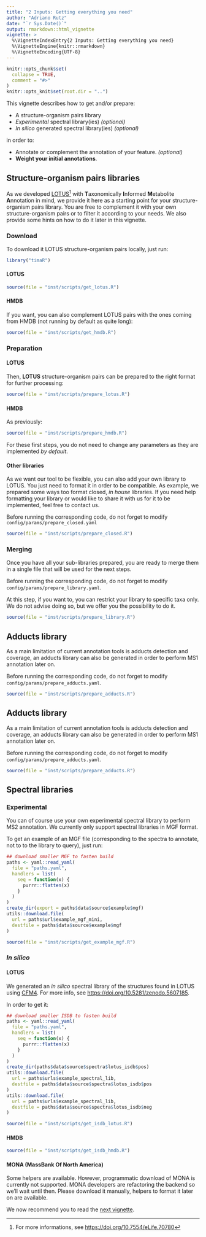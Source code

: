 ```yaml
---
title: "2 Inputs: Getting everything you need"
author: "Adriano Rutz"
date: "`r Sys.Date()`"
output: rmarkdown::html_vignette
vignette: >
  %\VignetteIndexEntry{2 Inputs: Getting everything you need}
  %\VignetteEngine{knitr::rmarkdown}
  %\VignetteEncoding{UTF-8}
---
```


```r
knitr::opts_chunk$set(
  collapse = TRUE,
  comment = "#>"
)
knitr::opts_knit$set(root.dir = "..")
```

This vignette describes how to get and/or prepare:

* A structure-organism pairs library
* *Experimental* spectral library(ies) *(optional)*
* *In silico* generated spectral library(ies) *(optional)*

in order to:

* Annotate or complement the annotation of your feature. *(optional)*
* **Weight your initial annotations**.

## Structure-organism pairs libraries

As we developed [LOTUS](https://lotusnprod.github.io/lotus-manuscript)^[For more informations, see <https://doi.org/10.7554/eLife.70780>] with
**T**axonomically
**I**nformed
**M**etabolite
**A**nnotation in mind,
we provide it here as a starting point for your structure-organism pairs library.
You are free to complement it with your own structure-organism pairs or to filter it according to your needs. We also provide some hints on how to do it later in this vignette.

### Download

To download it LOTUS structure-organism pairs locally, just run:

```r
library("timaR")
```

#### LOTUS

```r
source(file = "inst/scripts/get_lotus.R")
```

#### HMDB

If you want, you can also complement LOTUS pairs with the ones coming from HMDB (not running by default as quite long):

```r
source(file = "inst/scripts/get_hmdb.R")
```

### Preparation

#### LOTUS

Then, **LOTUS** structure-organism pairs can be prepared to the right format for further processing:
```r
source(file = "inst/scripts/prepare_lotus.R")
```

#### HMDB

As previously:

```r
source(file = "inst/scripts/prepare_hmdb.R")
```

For these first steps, you do not need to change any parameters as they are implemented *by default*.

#### Other libraries

As we want our tool to be flexible, you can also add your own library to LOTUS.
You just need to format it in order to be compatible.
As example, we prepared some ways too format closed, *in house* libraries.
If you need help formatting your library or would like to share it with us for it to be implemented, feel free to contact us.

Before running the corresponding code, do not forget to modify `config/params/prepare_closed.yaml`

```r
source(file = "inst/scripts/prepare_closed.R")
```

### Merging

Once you have all your sub-libraries prepared, you are ready to merge them in a single file that will be used for the next steps.

Before running the corresponding code, do not forget to modify `config/params/prepare_library.yaml`.

At this step, if you want to, you can restrict your library to specific taxa only.
We do not advise doing so, but we offer you the possibility to do it.

```r
source(file = "inst/scripts/prepare_library.R")
```

## Adducts library

As a main limitation of current annotation tools is adducts detection and coverage, an adducts library can also be generated in order to perform MS1 annotation later on.

Before running the corresponding code, do not forget to modify `config/params/prepare_adducts.yaml`.

```r
source(file = "inst/scripts/prepare_adducts.R")
```

## Adducts library

As a main limitation of current annotation tools is adducts detection and coverage, an adducts library can also be generated in order to perform MS1 annotation later on.

Before running the corresponding code, do not forget to modify `config/params/prepare_adducts.yaml`.

```r
source(file = "inst/scripts/prepare_adducts.R")
```

## Spectral libraries

### Experimental

You can of course use your own experimental spectral library to perform MS2 annotation.
We currently only support spectral libraries in MGF format.

To get an example of an MGF file (corresponding to the spectra to annotate, not to to the library to query), just run:

```r
## download smaller MGF to fasten build
paths <- yaml::read_yaml(
  file = "paths.yaml",
  handlers = list(
    seq = function(x) {
      purrr::flatten(x)
    }
  )
)
create_dir(export = paths$data$source$example$mgf)
utils::download.file(
  url = paths$url$example_mgf_mini,
  destfile = paths$data$source$example$mgf
)
```

```r
source(file = "inst/scripts/get_example_mgf.R")
```

### *In silico*

#### LOTUS

We generated an *in silico* spectral library of the structures found in LOTUS using [CFM4](https://doi.org/10.1021/acs.analchem.1c01465).
For more info, see <https://doi.org/10.5281/zenodo.5607185>.

In order to get it:

```r
## download smaller ISDB to fasten build
paths <- yaml::read_yaml(
  file = "paths.yaml",
  handlers = list(
    seq = function(x) {
      purrr::flatten(x)
    }
  )
)
create_dir(paths$data$source$spectra$lotus_isdb$pos)
utils::download.file(
  url = paths$urls$example_spectral_lib,
  destfile = paths$data$source$spectra$lotus_isdb$pos
)
utils::download.file(
  url = paths$urls$example_spectral_lib,
  destfile = paths$data$source$spectra$lotus_isdb$neg
)
```

```r
source(file = "inst/scripts/get_isdb_lotus.R")
```

#### HMDB

```r
source(file = "inst/scripts/get_isdb_hmdb.R")
```

#### MONA (MassBank Of North America)

Some helpers are available.
However, programmatic download of MONA is currently not supported.
MONA developers are refactoring the backend so we'll wait until then.
Please download it manually, helpers to format it later on are available.

We now recommend you to read the [next vignette](https://taxonomicallyinformedannotation.github.io/tima-r/articles/III-formatting.html).
